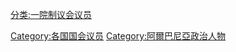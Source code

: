 [[分类:一院制议会议员|分类:一院制议会议员]]
[[Category:各国国会议员|Category:各国国会议员]]
[[Category:阿爾巴尼亞政治人物|Category:阿爾巴尼亞政治人物]]